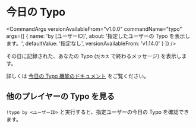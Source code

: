 

# 今日の Typo

<CommandArgs
  versionAvailableFrom="v1.0.0"
  commandName="typo"
  args={[
    {
      name: 'by [ユーザーID]',
      about: '指定したユーザーの Typo を表示します。',
      defaultValue: '指定なし',
      versionAvailableFrom: 'v1.14.0'
    }
  ]}
/>

その日に記録された、あなたの Typo (`だカス` で終わるメッセージ) を表示します。

詳しくは [今日の Typo 機能のドキュメント](../features/typo) をご覧ください。

## 他のプレイヤーの Typo を見る

`!typo by <ユーザーID>` と実行すると、指定ユーザーの今日の Typo を確認できます。
